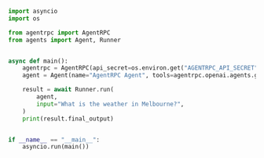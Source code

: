 ```py
import asyncio
import os

from agentrpc import AgentRPC
from agents import Agent, Runner


async def main():
    agentrpc = AgentRPC(api_secret=os.environ.get("AGENTRPC_API_SECRET", ""))
    agent = Agent(name="AgentRPC Agent", tools=agentrpc.openai.agents.get_tools())

    result = await Runner.run(
        agent,
        input="What is the weather in Melbourne?",
    )
    print(result.final_output)


if __name__ == "__main__":
    asyncio.run(main())

```
